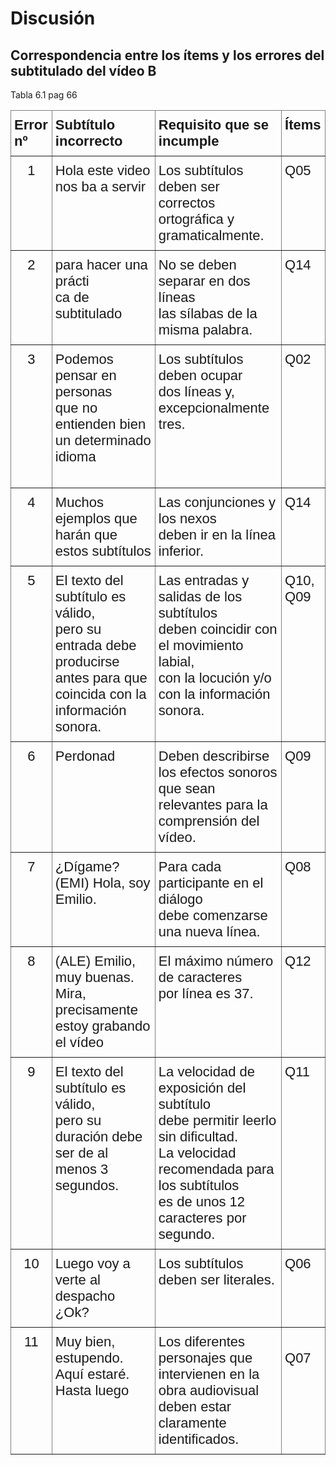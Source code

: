 
# Discusión

## Correspondencia entre los ítems y los errores del subtitulado del vídeo B


::: {.notes}
Tabla 6.1 pag 66
:::


<style type="text/css">
.tg tr {border-bottom: 1px solid !important;} 
.tg  {border-collapse:collapse;border-spacing:0;}
.tg td{border-color:black;border-style:solid;border-width:1px;font-family:Arial, sans-serif;font-size:14px;
  overflow:hidden;padding:10px 5px;word-break:normal;}
.tg th{border-color:black;border-style:solid;border-width:1px;font-family:Arial, sans-serif;font-size:14px;
  font-weight:normal;overflow:hidden;padding:10px 5px;word-break:normal;}
.tg .tg-x1hj{border-color:inherit;font-size:22px;text-align:left;vertical-align:top}
.tg .tg-spag{border-color:inherit;font-size:22px;font-weight:bold;text-align:left;vertical-align:top}
.tg .tg-9d8n{border-color:inherit;font-size:22px;text-align:center;vertical-align:top}
</style>
<table class="tg">
<thead>
  <tr>
    <th class="tg-spag">Error nº</th>
    <th class="tg-spag">Subtítulo incorrecto</th>
    <th class="tg-spag">Requisito que se incumple</th>
    <th class="tg-spag">Ítems</th>
  </tr>
</thead>
<tbody>
  <tr>
    <td class="tg-9d8n">1<br></td>
    <td class="tg-x1hj">Hola este video nos ba a servir</td>
    <td class="tg-x1hj">Los subtítulos deben ser correctos<br>ortográfica y gramaticalmente.</td>
    <td class="tg-x1hj">Q05<br></td>
  </tr>
  <tr>
    <td class="tg-9d8n">2</td>
    <td class="tg-x1hj">para hacer una prácti<br>ca de subtitulado</td>
    <td class="tg-x1hj">No se deben separar en dos líneas<br>las sílabas de la misma palabra.</td>
    <td class="tg-x1hj">Q14</td>
  </tr>
  <tr>
    <td class="tg-9d8n">3</td>
    <td class="tg-x1hj">Podemos pensar en personas <br>que no entienden bien <br>un determinado idioma<br><br></td>
    <td class="tg-x1hj">Los subtítulos deben ocupar<br>dos líneas y, excepcionalmente tres.</td>
    <td class="tg-x1hj">Q02</td>
  </tr>
  <tr>
    <td class="tg-9d8n">4</td>
    <td class="tg-x1hj">Muchos ejemplos que <br>harán que estos subtítulos</td>
    <td class="tg-x1hj">Las conjunciones y los nexos<br>deben ir en la línea inferior.</td>
    <td class="tg-x1hj">Q14</td>
  </tr>
  <tr>
    <td class="tg-9d8n">5</td>
    <td class="tg-x1hj">El texto del subtítulo es válido,<br>pero su entrada debe producirse antes para que<br>coincida con la información sonora.</td>
    <td class="tg-x1hj">Las entradas y salidas de los subtítulos<br>deben coincidir con el movimiento labial,<br>con la locución y/o con la información sonora.</td>
    <td class="tg-x1hj">Q10, Q09</td>
  </tr>
  <tr>
    <td class="tg-9d8n">6</td>
    <td class="tg-x1hj">Perdonad</td>
    <td class="tg-x1hj">Deben describirse los efectos sonoros<br>que sean relevantes para la comprensión del vídeo.</td>
    <td class="tg-x1hj">Q09<br></td>
  </tr>
  <tr>
    <td class="tg-9d8n">7</td>
    <td class="tg-x1hj">¿Dígame? (EMI) Hola, soy Emilio.<br></td>
    <td class="tg-x1hj">Para cada participante en el diálogo<br>debe comenzarse una nueva línea.</td>
    <td class="tg-x1hj">Q08<br></td>
  </tr>
  <tr>
    <td class="tg-9d8n">8</td>
    <td class="tg-x1hj">(ALE) Emilio, muy buenas. Mira, precisamente estoy grabando el vídeo<br></td>
    <td class="tg-x1hj">El máximo número de caracteres<br>por línea es 37.</td>
    <td class="tg-x1hj">Q12<br></td>
  </tr>
  <tr>
    <td class="tg-9d8n">9</td>
    <td class="tg-x1hj">El texto del subtítulo es válido,<br>pero su duración debe ser de al menos 3 segundos.</td>
    <td class="tg-x1hj">La velocidad de exposición del subtítulo<br>debe permitir leerlo sin dificultad.<br>La velocidad recomendada para los subtítulos<br>es de unos 12 caracteres por segundo.</td>
    <td class="tg-x1hj">Q11</td>
  </tr>
  <tr>
    <td class="tg-9d8n">10</td>
    <td class="tg-x1hj">Luego voy a verte al despacho ¿Ok?<br></td>
    <td class="tg-x1hj">Los subtítulos deben ser literales.</td>
    <td class="tg-x1hj">Q06</td>
  </tr>
  <tr>
    <td class="tg-9d8n">11</td>
    <td class="tg-x1hj">Muy bien, estupendo. Aquí estaré. <br>Hasta luego</td>
    <td class="tg-x1hj">Los diferentes personajes que intervienen en la<br>obra audiovisual deben estar claramente identificados.</td>
    <td class="tg-x1hj"><br>Q07</td>
  </tr>
</tbody>
</table>